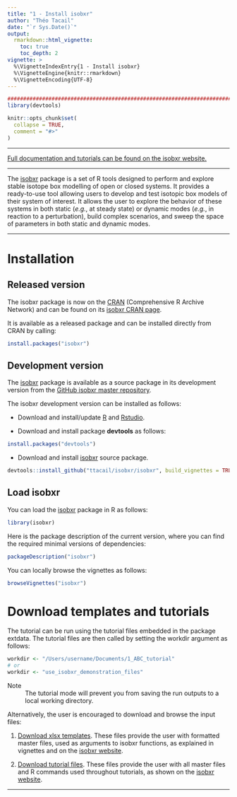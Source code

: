 ```yaml
---
title: "1 - Install isobxr"
author: "Théo Tacail"
date: "`r Sys.Date()`" 
output: 
  rmarkdown::html_vignette:
    toc: true
    toc_depth: 2
vignette: >
  %\VignetteIndexEntry{1 - Install isobxr}
  %\VignetteEngine{knitr::rmarkdown}
  %\VignetteEncoding{UTF-8}
---
```



```r
#####################################################################################
library(devtools)

knitr::opts_chunk$set(
  collapse = TRUE,
  comment = "#>"
)
```

----

[Full documentation and tutorials can be found on the isobxr website.](https://ttacail.github.io/isobxr_web/)

----

The [isobxr](https://ttacail.github.io/isobxr/) package is a set of R tools 
designed to perform and explore stable isotope box modelling 
of open or closed systems.
It provides a ready-to-use tool allowing users to 
develop and test isotopic box models of their system of interest. 
It allows the user to explore the behavior of these systems
in both static (*e.g.*, at steady state) or dynamic modes 
(*e.g.*, in reaction to a perturbation), 
build complex scenarios, and sweep the space of parameters in both static 
and dynamic modes.

----

# Installation

## Released version

The isobxr package is now on the [CRAN](https://cran.r-project.org/) (Comprehensive R Archive Network) 
and can be found on its [isobxr CRAN page](https://CRAN.R-project.org/package=isobxr). 

It is available as a released package and can be installed directly from CRAN by calling:

```r
install.packages("isobxr")
```

## Development version

The [isobxr](https://ttacail.github.io/isobxr/) package is available as a source package in its development version
from the [GitHub isobxr master repository](https://github.com/ttacail/isobxr).

The isobxr development version can be installed as follows:

* Download and install/update [R](https://cran.r-project.org/) and 
[Rstudio](https://www.rstudio.com/products/rstudio/download/).

* Download and install package **devtools** as follows:

```r
install.packages("devtools")
```

* Download and install [isobxr](https://ttacail.github.io/isobxr/) source package.

```r
devtools::install_github("ttacail/isobxr/isobxr", build_vignettes = TRUE) # FALSE if no pandoc/Rstudio 
```

## Load **isobxr**
You can load the [isobxr](https://ttacail.github.io/isobxr/) package in R
as follows:
```r
library(isobxr)
```

Here is the package description of the current version, 
where you can find the required minimal versions of dependencies:
```r
packageDescription("isobxr")
```

You can locally browse the vignettes as follows:
```r
browseVignettes("isobxr")
```

# Download templates and tutorials

The tutorial can be run using the tutorial files embedded in the package extdata. 
The tutorial files are then called by setting the workdir argument as follows: 
```r
workdir <- "/Users/username/Documents/1_ABC_tutorial"
# or
workdir <- "use_isobxr_demonstration_files"
```

Note
:    The tutorial mode will prevent you from saving the run outputs to a local working directory.

Alternatively, the user is encouraged to download and browse the input files: 

1. [Download xlsx templates](https://ttacail.github.io/source/demos/0_excel_templates.zip).
These files provide the user with formatted master files, 
used as arguments to isobxr functions, as explained in vignettes and on the [isobxr website](https://ttacail.github.io/isobxr_web/).

2. [Download tutorial files](https://ttacail.github.io/source/demos/1_ABC_tutorial.zip). 
These files provide the user with all master files and R commands 
used throughout tutorials, as shown on the [isobxr website](https://ttacail.github.io/isobxr_web/).

----

